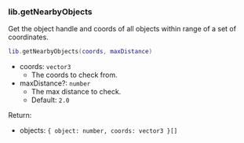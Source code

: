 ### lib.getNearbyObjects

Get the object handle and coords of all objects within range of a set of coordinates.

```lua
lib.getNearbyObjects(coords, maxDistance)
```

- coords: `vector3`
  - The coords to check from.
- maxDistance?: `number`
  - The max distance to check.
  - Default: `2.0`

Return:

- objects: `{ object: number, coords: vector3 }[]`
